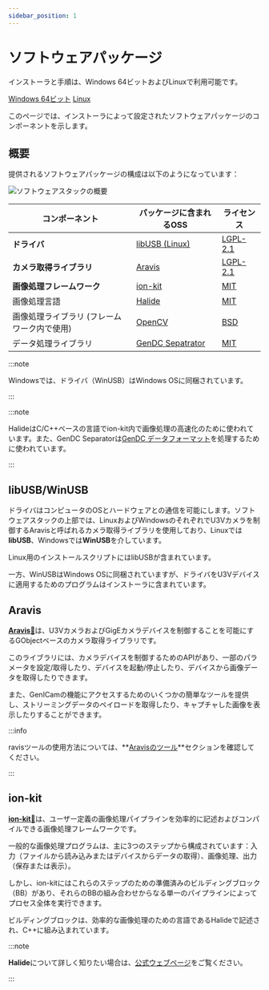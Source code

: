 ```yaml
---
sidebar_position: 1
---
```


# ソフトウェアパッケージ


<div class="jsx-section">
<p>
インストーラと手順は、Windows 64ビットおよびLinuxで利用可能です。
</p>
<div class="board">


<a class="card on-board" href="windows">Windows 64ビット</a>
<a class="card on-board" href="linux">Linux</a>
</div></div>

このページでは、インストーラによって設定されたソフトウェアパッケージのコンポーネントを示します。

## 概要

提供されるソフトウェアパッケージの構成は以下のようになっています：

![ソフトウェアスタックの概要](./img/generic-sw-stack.png)

| コンポーネント | パッケージに含まれるOSS | ライセンス |
| --------   | ------- | ------- |
| **ドライバ** | [libUSB (Linux)](#libusbwinusb) | [LGPL-2.1](https://github.com/libusb/libusb/blob/master/COPYING) |
| **カメラ取得ライブラリ** | [Aravis](#aravis) | [LGPL-2.1](https://github.com/AravisProject/aravis?tab=LGPL-2.1-1-ov-file) |
| **画像処理フレームワーク** | [ion-kit](#ion-kit) | [MIT](https://github.com/fixstars/ion-kit?tab=MIT-1-ov-file) |
| 画像処理言語 | [Halide](https://halide-lang.org/) | [MIT](https://github.com/halide/Halide/blob/main/LICENSE.txt) |
| 画像処理ライブラリ (フレームワーク内で使用) | [OpenCV](https://opencv.org/) | [BSD](https://opencv.org/license/) |
| データ処理ライブラリ| [GenDC Sepatrator](https://github.com/Sensing-Dev/GenDC) | [MIT](https://github.com/Sensing-Dev/GenDC/tree/refactor/python?tab=License-1-ov-file) |

:::note

Windowsでは、ドライバ（WinUSB）はWindows OSに同梱されています。

:::

:::note

HalideはC/C++ベースの言語でion-kit内で画像処理の高速化のために使われています。また、GenDC Separatorは[GenDC データフォーマット](../lessons/camera.md)を処理するために使われています。

:::

## libUSB/WinUSB

ドライバはコンピュータのOSとハードウェアとの通信を可能にします。ソフトウェアスタックの上部では、LinuxおよびWindowsのそれぞれでU3Vカメラを制御するAravisと呼ばれるカメラ取得ライブラリを使用しており、Linuxでは**libUSB**、Windowsでは**WinUSB**を介しています。

Linux用のインストールスクリプトにはlibUSBが含まれています。

一方、WinUSBはWindows OSに同梱されていますが、ドライバをU3Vデバイスに適用するためのプログラムはインストーラに含まれています。

## Aravis

[**Aravis**&#128279;](https://aravisproject.github.io/aravis/)は、U3VカメラおよびGigEカメラデバイスを制御することを可能にするGObjectベースのカメラ取得ライブラリです。

このライブラリには、カメラデバイスを制御するためのAPIがあり、一部のパラメータを設定/取得したり、デバイスを起動/停止したり、デバイスから画像データを取得したりできます。

また、GenICamの機能にアクセスするためのいくつかの簡単なツールを提供し、ストリーミングデータのペイロードを取得したり、キャプチャした画像を表示したりすることができます。

:::info

ravisツールの使用方法については、**[Aravisのツール](../external/aravis/arv-tools.md)**セクションを確認してください。

:::

## ion-kit

[**ion-kit**&#128279;](https://github.com/fixstars/ion-kit)は、ユーザー定義の画像処理パイプラインを効率的に記述およびコンパイルできる画像処理フレームワークです。

一般的な画像処理プログラムは、主に3つのステップから構成されています：入力（ファイルから読み込みまたはデバイスからデータの取得）、画像処理、出力（保存または表示）。

しかし、ion-kitにはこれらのステップのための準備済みのビルディングブロック（BB）があり、それらのBBの組み合わせからなる単一のパイプラインによってプロセス全体を実行できます。

ビルディングブロックは、効率的な画像処理のための言語であるHalideで記述され、C++に組み込まれています。

:::note

**Halide**について詳しく知りたい場合は、[公式ウェブページ](https://halide-lang.org/)をご覧ください。

:::

